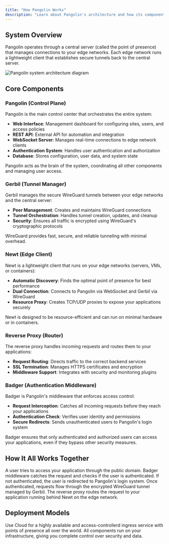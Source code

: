 ```yaml
---
title: "How Pangolin Works"
description: "Learn about Pangolin's architecture and how its components work together to provide secure application access"
---
```


## System Overview

Pangolin operates through a central server (called the point of presence) that manages connections to your edge networks. Each edge network runs a lightweight client that establishes secure tunnels back to the central server.

<Frame caption="System architecture showing Pangolin components and their interactions">
<img src="/images/system-diagram.svg" alt="Pangolin system architecture diagram"/>
</Frame>

## Core Components

### Pangolin (Control Plane)

Pangolin is the main control center that orchestrates the entire system:

- **Web Interface**: Management dashboard for configuring sites, users, and access policies
- **REST API**: External API for automation and integration
- **WebSocket Server**: Manages real-time connections to edge network clients
- **Authentication System**: Handles user authentication and authorization
- **Database**: Stores configuration, user data, and system state

<Info>
Pangolin acts as the brain of the system, coordinating all other components and managing user access.
</Info>

### Gerbil (Tunnel Manager)

Gerbil manages the secure WireGuard tunnels between your edge networks and the central server:

- **Peer Management**: Creates and maintains WireGuard connections
- **Tunnel Orchestration**: Handles tunnel creation, updates, and cleanup
- **Security**: Ensures all traffic is encrypted using WireGuard's cryptographic protocols

<Check>
WireGuard provides fast, secure, and reliable tunneling with minimal overhead.
</Check>

### Newt (Edge Client)

Newt is a lightweight client that runs on your edge networks (servers, VMs, or containers):

- **Automatic Discovery**: Finds the optimal point of presence for best performance
- **Dual Connection**: Connects to Pangolin via WebSocket and Gerbil via WireGuard
- **Resource Proxy**: Creates TCP/UDP proxies to expose your applications securely

<Tip>
Newt is designed to be resource-efficient and can run on minimal hardware or in containers.
</Tip>

### Reverse Proxy (Router)

The reverse proxy handles incoming requests and routes them to your applications:

- **Request Routing**: Directs traffic to the correct backend services
- **SSL Termination**: Manages HTTPS certificates and encryption
- **Middleware Support**: Integrates with security and monitoring plugins

### Badger (Authentication Middleware)

Badger is Pangolin's middleware that enforces access control:

- **Request Interception**: Catches all incoming requests before they reach your applications
- **Authentication Check**: Verifies user identity and permissions
- **Secure Redirects**: Sends unauthenticated users to Pangolin's login system

<Warning>
Badger ensures that only authenticated and authorized users can access your applications, even if they bypass other security measures.
</Warning>

## How It All Works Together

<Steps>
<Step title="User requests access">
  A user tries to access your application through the public domain.
</Step>

<Step title="Badger intercepts the request">
  Badger middleware catches the request and checks if the user is authenticated.
</Step>

<Step title="Authentication redirect">
  If not authenticated, the user is redirected to Pangolin's login system.
</Step>

<Step title="Secure tunnel access">
  Once authenticated, requests flow through the encrypted WireGuard tunnel managed by Gerbil.
</Step>

<Step title="Application delivery">
  The reverse proxy routes the request to your application running behind Newt on the edge network.
</Step>
</Steps>

## Deployment Models

<CardGroup cols={2}>
<Card title="Pangolin Cloud" icon="cloud" href="https://pangolin.fossorial.io/auth/signup">
  Use Cloud for a highly available and access-controllerd ingress service with points of presence all over the world.
</Card>

<Card title="Self-Hosted" icon="server" href="/self-host/quick-install">
  All components run on your infrastructure, giving you complete control over security and data.
</Card>
</CardGroup>
